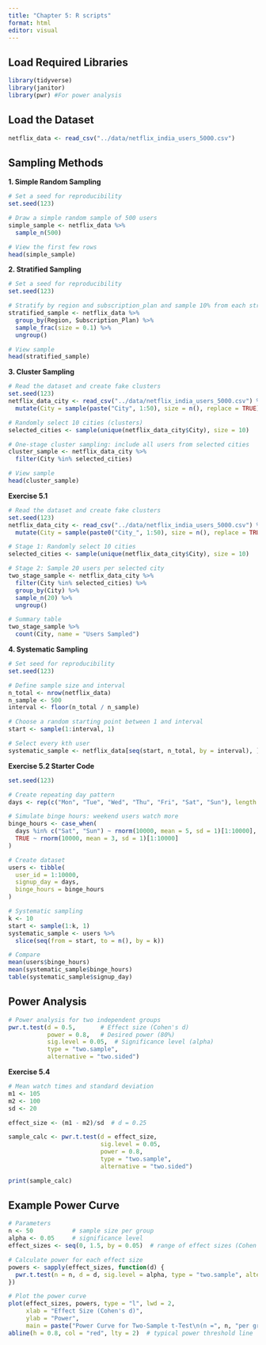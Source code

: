 ---
title: "Chapter 5: R scripts"
format: html
editor: visual
---

## Load Required Libraries

```{r}
library(tidyverse)
library(janitor)
library(pwr) #For power analysis
```

## Load the Dataset

```{r}
netflix_data <- read_csv("../data/netflix_india_users_5000.csv")
```

## Sampling Methods

**1. Simple Random Sampling**

```{r}
# Set a seed for reproducibility
set.seed(123)

# Draw a simple random sample of 500 users
simple_sample <- netflix_data %>%
  sample_n(500)

# View the first few rows
head(simple_sample)
```

**2. Stratified Sampling**

```{r}
# Set a seed for reproducibility
set.seed(123)

# Stratify by region and subscription_plan and sample 10% from each stratum
stratified_sample <- netflix_data %>%
  group_by(Region, Subscription_Plan) %>%
  sample_frac(size = 0.1) %>%
  ungroup()

# View sample
head(stratified_sample)

```

**3. Cluster Sampling**

```{r}
# Read the dataset and create fake clusters
set.seed(123)
netflix_data_city <- read_csv("../data/netflix_india_users_5000.csv") %>%
  mutate(City = sample(paste("City", 1:50), size = n(), replace = TRUE))

# Randomly select 10 cities (clusters)
selected_cities <- sample(unique(netflix_data_city$City), size = 10)

# One-stage cluster sampling: include all users from selected cities
cluster_sample <- netflix_data_city %>%
  filter(City %in% selected_cities)

# View sample
head(cluster_sample)
```

**Exercise 5.1**

```{r}
# Read the dataset and create fake clusters
set.seed(123)
netflix_data_city <- read_csv("../data/netflix_india_users_5000.csv") %>%
  mutate(City = sample(paste0("City_", 1:50), size = n(), replace = TRUE))

# Stage 1: Randomly select 10 cities
selected_cities <- sample(unique(netflix_data_city$City), size = 10)

# Stage 2: Sample 20 users per selected city
two_stage_sample <- netflix_data_city %>%
  filter(City %in% selected_cities) %>%
  group_by(City) %>%
  sample_n(20) %>%
  ungroup()

# Summary table
two_stage_sample %>%
  count(City, name = "Users Sampled")
```

**4. Systematic Sampling**

```{r}
# Set seed for reproducibility
set.seed(123)

# Define sample size and interval
n_total <- nrow(netflix_data)
n_sample <- 500
interval <- floor(n_total / n_sample)

# Choose a random starting point between 1 and interval
start <- sample(1:interval, 1)

# Select every kth user
systematic_sample <- netflix_data[seq(start, n_total, by = interval), ]
```

**Exercise 5.2 Starter Code**

```{r}
set.seed(123)

# Create repeating day pattern
days <- rep(c("Mon", "Tue", "Wed", "Thu", "Fri", "Sat", "Sun"), length.out = 10000)

# Simulate binge hours: weekend users watch more
binge_hours <- case_when(
  days %in% c("Sat", "Sun") ~ rnorm(10000, mean = 5, sd = 1)[1:10000],
  TRUE ~ rnorm(10000, mean = 3, sd = 1)[1:10000]
)

# Create dataset
users <- tibble(
  user_id = 1:10000,
  signup_day = days,
  binge_hours = binge_hours
)

# Systematic sampling
k <- 10
start <- sample(1:k, 1)
systematic_sample <- users %>%
  slice(seq(from = start, to = n(), by = k))

# Compare
mean(users$binge_hours)
mean(systematic_sample$binge_hours)
table(systematic_sample$signup_day)

```

## Power Analysis

```{r}
# Power analysis for two independent groups
pwr.t.test(d = 0.5,       # Effect size (Cohen's d)
           power = 0.8,   # Desired power (80%)
           sig.level = 0.05,  # Significance level (alpha)
           type = "two.sample",
           alternative = "two.sided")
```

**Exercise 5.4**

```{r}
# Mean watch times and standard deviation
m1 <- 105
m2 <- 100
sd <- 20

effect_size <- (m1 - m2)/sd  # d = 0.25

sample_calc <- pwr.t.test(d = effect_size,
                          sig.level = 0.05,
                          power = 0.8,
                          type = "two.sample",
                          alternative = "two.sided")

print(sample_calc)

```

## Example Power Curve

```{r}
# Parameters
n <- 50           # sample size per group
alpha <- 0.05     # significance level
effect_sizes <- seq(0, 1.5, by = 0.05)  # range of effect sizes (Cohen's d)

# Calculate power for each effect size
powers <- sapply(effect_sizes, function(d) {
  pwr.t.test(n = n, d = d, sig.level = alpha, type = "two.sample", alternative = "two.sided")$power
})

# Plot the power curve
plot(effect_sizes, powers, type = "l", lwd = 2,
     xlab = "Effect Size (Cohen's d)",
     ylab = "Power",
     main = paste("Power Curve for Two-Sample t-Test\n(n =", n, "per group, alpha =", alpha, ")"))
abline(h = 0.8, col = "red", lty = 2)  # typical power threshold line
```
